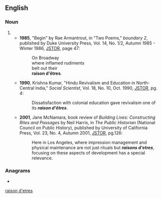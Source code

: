 ==English==

===Noun===
{{head|en|noun form}}

# {{plural of|en|raison d'être}}
#* '''1985''', "Begin" by Rae Armantrout, in "Two Poems," ''boundary 2'', published by Duke University Press, Vol. 14, No. 1/2, Autumn 1985 - Winter 1986, [http://links.jstor.org/sici?sici=0190-3659%28198523%2F198624%2914%3A1%2F2%3C47%3AB%3E2.0.CO%3B2-P JSTOR], page 47:
#*: On Broadway <br> where inflamed rudiments <br> belt out their <br> '''raison d'êtres'''.
#* '''1990''', Krishna Kumar, "Hindu Revivalism and Education in North-Central India," ''Social Scientist'', Vol. 18, No. 10, Oct. 1990, [http://links.jstor.org/sici?sici=0970-0293%28199010%2918%3A10%3C4%3AHRAEIN%3E2.0.CO%3B2-Y JSTOR], pg. 4:
#*: Dissatisfaction with colonial education gave revivalism one of its '''''raison d'êtres'''''.
#* '''2001''', Jane McNamara, book review of ''Building Lives: Constructing Rites and Passages'' by Neil Harris, in ''The Public Historian'' (National Council on Public History), published by University of California Press, Vol. 23, No. 4, Autumn 2001, [http://links.jstor.org/sici?sici=0272-3433%28200123%2923%3A4%3C125%3ABLCRAP%3E2.0.CO%3B2-P JSTOR], pg.126:
#*: Here in Los Angeles, where impression management and physical maintenance are not just rituals but '''''raisons d'etres''''', focusing on these aspects of development has a special relevance.

===Anagrams===
* {{anagrams|en|a=adeeinorrsst|noise traders|raisons d'etre|raisons d'être|risedronates}}

[[Category:English terms spelled with Ê|raison d'etres]]
